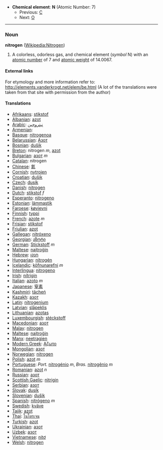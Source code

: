 *'''Chemical element''': '''N''' (Atomic Number: 7)
**Previous: [[Carbon|C]]
**Next: [[Oxygen|O]]
----
=== Noun ===
'''nitrogen''' ([[en:Nitrogen|Wikipedia:Nitrogen]])

# A colorless, odorless gas, and chemical element (''symbol'' N) with an [[atomic number]] of 7 and [[atomic weight]] of 14.0067.

====External links====
For etymology and more information refer to:
http://elements.vanderkrogt.net/elem/be.html
(A lot of the translations were taken from that site with permission from the author)

==== Translations ====
*[[Afrikaans]]: [[stikstof]]
*[[Albanian]]: [[azot]]
*[[Arabic]]: [[نيتروجين]]
*[[Armenian]]: [[]]
*[[Basque]]: [[nitrogenoa]]
*[[Belarussian]]: [[Азот]]
*[[Bosnian]]: [[dušik]]
*[[Breton]]: nitrogen ''m'', [[azot]]
*[[Bulgarian]]: [[азот]] ''m''
*[[Catalan]]: nitrogen
*[[Chinese]]: [[氮]]
*[[Cornish]]: [[nytrojen]]
*[[Croatian]]: [[dušik]]
*[[Czech]]: [[dusík]]
*[[Danish]]: [[nitrogen]]
*[[Dutch]]: [[stikstof]] ''f''
*[[Esperanto]]: [[nitrogeno]]
*[[Estonian]]: [[lämmastik]]
*[[Faroese]]: [[køvievni]]
*[[Finnish]]: [[typpi]]
*[[French]]: [[azote]] ''m''
*[[Frisian]]: [[stikstof]]
*[[Friulian]]: [[azot]]
*[[Gallegan]]: [[nitróxeno]]
*[[Georgian]]: [[აზოტი]]
*[[German]]: [[Stickstoff]] ''m''
*[[Maltese]]: [[najtroġin]]
*[[Hebrew]]: [[חנקן]]
*[[Hungarian]]: [[nitrogén]]
*[[Icelandic]]: [[köfnunarefni]] ''m''
*[[Interlingua]]: [[nitrogeno]]
*[[Irish]]: [[nítrigin]]
*[[Italian]]: [[azoto]] ''m''
*[[Japanese]]: [[窒素]]
*[[Kashmiri]]: [[tãcheń]]
*[[Kazakh]]: [[азот]]
*[[Latin]]: [[nitrogenium]]
*[[Latvian]]: [[slāpeklis]]
*[[Lithuanian]]: [[azotas]]
*[[Luxembourgish]]: [[stéckstoff]]
*[[Macedonian]]: [[азот]]
*[[Malay]]: [[nitrogen]]
*[[Maltese]]: [[najtroġin]]
*[[Manx]]: [[neetragien]]
*[[Modern Greek]]: [[Αζωτο]] '' ''
*[[Mongolian]]: [[азот]]
*[[Norwegian]]: [[nitrogen]]
*[[Polish]]: [[azot]] ''m''
*[[Portuguese]]: ''Port.'' [[nitrogénio]] ''m'', ''Bras.'' [[nitrogênio]] ''m''
*[[Romanian]]: [[azot]] ''n''
*[[Russian]]: [[азот]] '' ''
*[[Scottish Gaelic]]: [[nìtrigin]]
*[[Serbian]]: [[азот]]
*[[Slovak]]: [[dusík]]
*[[Slovenian]]: [[dušik]]
*[[Spanish]]: [[nitrógeno]] ''m''
*[[Swedish]]: [[kväve]]
*[[Tajik]]: [[azot]]
*[[Thai]]: [[ไนโตรเจน]]
*[[Turkish]]: [[azot]]
*[[Ukrainian]]: [[азот]]
*[[Uzbek]]: [[азот]]
*[[Vietnamese]]: [[nitơ]]
*[[Welsh]]: [[nitrogen]]
